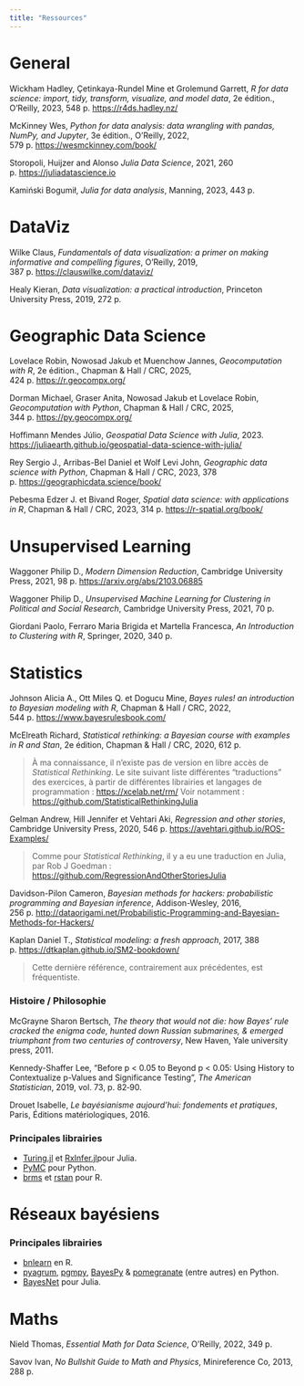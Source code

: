 ```yaml
---
title: "Ressources"
---
```


# General

Wickham Hadley, Çetinkaya-Rundel Mine et Grolemund Garrett, *R for data science: import, tidy, transform, visualize, and model data*, 2e édition., O’Reilly, 2023, 548 p. [https://r4ds.hadley.nz/](https://r4ds.hadley.nz/)

McKinney Wes, *Python for data analysis: data wrangling with pandas, NumPy, and Jupyter*, 3e édition., O’Reilly, 2022, 579 p. [https://wesmckinney.com/book/](https://wesmckinney.com/book/)

Storopoli, Huijzer and Alonso *Julia Data Science*, 2021, 260 p. [https://juliadatascience.io](https://juliadatascience.io)

Kamiński Bogumił, *Julia for data analysis*, Manning, 2023, 443 p.

# DataViz

Wilke Claus, *Fundamentals of data visualization: a primer on making informative and compelling figures*, O’Reilly, 2019, 387 p. [https://clauswilke.com/dataviz/](https://clauswilke.com/dataviz/)

Healy Kieran, *Data visualization: a practical introduction*, Princeton University Press, 2019, 272 p.

# Geographic Data Science

Lovelace Robin, Nowosad Jakub et Muenchow Jannes, *Geocomputation with R*, 2e édition., Chapman & Hall / CRC, 2025, 424 p. [https://r.geocompx.org/](https://r.geocompx.org/)

Dorman Michael, Graser Anita, Nowosad Jakub et Lovelace Robin, *Geocomputation with Python*, Chapman & Hall / CRC, 2025, 344 p. [https://py.geocompx.org/](https://py.geocompx.org/)

Hoffimann Mendes Júlio, *Geospatial Data Science with Julia*, 2023. [https://juliaearth.github.io/geospatial-data-science-with-julia/](https://juliaearth.github.io/geospatial-data-science-with-julia/)

Rey Sergio J., Arribas-Bel Daniel et Wolf Levi John, *Geographic data science with Python*, Chapman & Hall / CRC, 2023, 378 p. [https://geographicdata.science/book/](https://geographicdata.science/book/)

Pebesma Edzer J. et Bivand Roger, *Spatial data science: with applications in R*, Chapman & Hall / CRC, 2023, 314 p. [https://r-spatial.org/book/](https://r-spatial.org/book/)

# Unsupervised Learning

Waggoner Philip D., *Modern Dimension Reduction*, Cambridge University Press, 2021, 98 p. [https://arxiv.org/abs/2103.06885](https://arxiv.org/abs/2103.06885)

Waggoner Philip D., *Unsupervised Machine Learning for Clustering in Political and Social Research*, Cambridge University Press, 2021, 70 p.

Giordani Paolo, Ferraro Maria Brigida et Martella Francesca, *An Introduction to Clustering with R*, Springer, 2020, 340 p.

# Statistics

Johnson Alicia A., Ott Miles Q. et Dogucu Mine, *Bayes rules! an introduction to Bayesian modeling with R*, Chapman & Hall / CRC, 2022, 544 p. [https://www.bayesrulesbook.com/](https://www.bayesrulesbook.com/)

McElreath Richard, *Statistical rethinking: a Bayesian course with examples in R and Stan*, 2e édition, Chapman & Hall / CRC, 2020, 612 p.

> À ma connaissance, il n'existe pas de version en libre accès de _Statistical Rethinking_. Le site suivant liste différentes "traductions" des exercices, à partir de différentes librairies et langages de programmation : [https://xcelab.net/rm/](https://xcelab.net/rm/) Voir notamment : [https://github.com/StatisticalRethinkingJulia](https://github.com/StatisticalRethinkingJulia)

Gelman Andrew, Hill Jennifer et Vehtari Aki, *Regression and other stories*, Cambridge University Press, 2020, 546 p. [https://avehtari.github.io/ROS-Examples/](https://avehtari.github.io/ROS-Examples/)

> Comme pour *Statistical Rethinking*, il y a eu une traduction en Julia, par Rob J Goedman : [https://github.com/RegressionAndOtherStoriesJulia](https://github.com/RegressionAndOtherStoriesJulia)

Davidson-Pilon Cameron, *Bayesian methods for hackers: probabilistic programming and Bayesian inference*, Addison-Wesley, 2016, 256 p. [http://dataorigami.net/Probabilistic-Programming-and-Bayesian-Methods-for-Hackers/](http://dataorigami.net/Probabilistic-Programming-and-Bayesian-Methods-for-Hackers/)

Kaplan Daniel T., *Statistical modeling: a fresh approach*, 2017, 388 p. [https://dtkaplan.github.io/SM2-bookdown/](https://dtkaplan.github.io/SM2-bookdown/)

 > Cette dernière référence, contrairement aux précédentes, est fréquentiste.

:::{.callout-tip}
### Histoire / Philosophie

McGrayne Sharon Bertsch, *The theory that would not die: how Bayes’ rule cracked the enigma code, hunted down Russian submarines, & emerged triumphant from two centuries of controversy*, New Haven, Yale university press, 2011.

Kennedy-Shaffer Lee, "Before p < 0.05 to Beyond p < 0.05: Using History to Contextualize p-Values and Significance Testing", *The American Statistician*, 2019, vol. 73, p. 82‑90.

Drouet Isabelle, *Le bayésianisme aujourd'hui: fondements et pratiques*, Paris, Éditions matériologiques, 2016.
:::

:::{.callout-tip}
### Principales librairies

- [Turing.jl](https://turinglang.org/) et [RxInfer.jl](https://rxinfer.ml/)pour Julia.
- [PyMC](https://www.pymc.io/welcome.html) pour Python.
- [brms](http://paulbuerkner.com/brms/index.html) et [rstan](https://mc-stan.org/rstan/) pour R.
:::

# Réseaux bayésiens

:::{.callout-tip}
### Principales librairies

- [bnlearn](https://www.bnlearn.com/) en R.
- [pyagrum](https://pyagrum.readthedocs.io/en/stable/), [pgmpy](https://pgmpy.org), [BayesPy](https://bayespy.org/) & [pomegranate](https://pomegranate.readthedocs.io/en/stable/) (entre autres) en Python.
- [BayesNet](https://github.com/sisl/BayesNets.jl) pour Julia.
:::

# Maths

Nield Thomas, *Essential Math for Data Science*, O’Reilly, 2022, 349 p.

Savov Ivan, *No Bullshit Guide to Math and Physics*, Minireference Co, 2013, 288 p.
